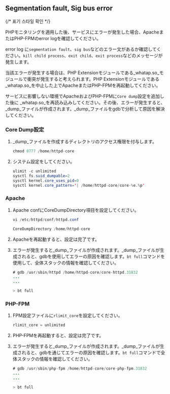 ## Segmentation fault, Sig bus error

{/* 표기 스타일 확인 */}

PHPモニタリングを適用した後、サービスにエラーが発生した場合、ApacheまたはPHP-FPMのerror logを確認してください。

error log に`segmentation fault`、`sig bus`などのエラー文があるか確認してください。`kill child process`、`exit child`、`exit process`などのメッセージが発生します。 

当該エラーが発生する場合は、PHP Extensionモジュールである_whatap.so_モジュールで衝突が発生すると考えられます。PHP Extensionモジュールである_whatap.so_を中止した上でApacheまたはPHP-FPMを再起動してください。

サービスに影響しない環境でApacheおよびPHP-FPMに`Core dump`設定を追加した後に _whatap.so_を再読み込みしてください。その後、エラーが発生すると、_dump_ファイルが作成されます。_dump_ファイルをgdbで分析して原因を解決してください。 

### Core Dump設定

1. _dump_ファイルを作成するディレクトリのアクセス権限を付与します。

   ```java
   chmod 0777 /home/httpd-core
   ```

2. システム設定をしてください。

   ```java
   ulimit -c unlimited
   sysctl fs.suid_dumpable=2
   sysctl kernel.core_uses_pid=0
   sysctl kernel.core_pattern='| /home/httpd-core/core-%e.%p'
   ```

### Apache

1. Apache confにCoreDumpDirectory項目を設定してください。 

   ```java
   vi /etc/httpd/conf/httpd.conf

   CoreDumpDirectory /home/httpd-core
   ```

2. Apacheを再起動すると、設定は完了です。 

3. エラーが発生すると_dump_ファイルが作成されます。_dump_ファイルが生成されると、gdbを使用してエラーの原因を確認します。`bt full`コマンドを使用して、全体スタックの情報を確認してください。

   ```java
   # gdb /usr/sbin/httpd /home/httpd-core/core-httpd.31832
   ...
   ...

   > bt full
   ```

### PHP-FPM

1. FPM設定ファイルに`rlimit_core`を設定してください。 

   ```java
   rlimit_core = unlimited
   ```

2. PHP-FPMを再起動すると、設定は完了です。 

3. エラーが発生すると_dump_ファイルが作成されます。_dump_ファイルが生成されると、gdbを通じてエラーの原因を確認します。`bt full`コマンドで全体スタックの情報を確認してください。

   ```java
   # gdb /usr/sbin/php-fpm /home/httpd-core/core-php-fpm.31832
   ...
   ...

   > bt full
   ```
